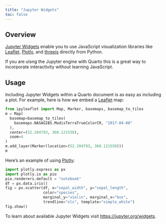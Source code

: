 ```yaml
---
title: "Jupyter Widgets"
toc: false
---
```


## Overview

[Jupyter Widgets](https://jupyter.org/widgets) enable you to use JavaScript visualization libraries like [Leaflet](https://ipyleaflet.readthedocs.io/en/latest/), [Plotly](https://plotly.com/python/), and [threejs](https://pythreejs.readthedocs.io/) directly from Python.

If you are uisng the Jupyter engine with Quarto this is a great way to incorporate interactivity without learning JavaScript.

## Usage

Including Jupyter Widgets within a Quarto document is as easy as including a plot. For example, here is how we embed a [Leaflet](https://ipyleaflet.readthedocs.io/en/latest/) map:

```python
from ipyleaflet import Map, Marker, basemaps, basemap_to_tiles
m = Map(
  basemap=basemap_to_tiles(
    basemaps.NASAGIBS.ModisTerraTrueColorCR, "2017-04-08"
  ),
  center=(52.204793, 360.121558),
  zoom=4
)
m.add_layer(Marker(location=(52.204793, 360.121558)))
m
```

Here's an example of using [Plotly](https://plotly.com/python/):

```python
import plotly.express as px
import plotly.io as pio
pio.renderers.default = "notebook"
df = px.data.iris()
fig = px.scatter(df, x="sepal_width", y="sepal_length", 
                 color="species", 
                 marginal_y="violin", marginal_x="box", 
                 trendline="ols", template="simple_white")
fig.show()
```

To learn about available Jupyter Widgets visit <https://jupyter.org/widgets>.
